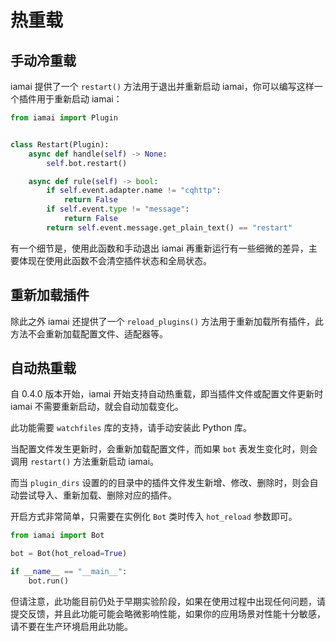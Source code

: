 # 热重载

## 手动冷重载

iamai 提供了一个 `restart()` 方法用于退出并重新启动 iamai，你可以编写这样一个插件用于重新启动 iamai：

```python filename="plugins/restart.py" showLineNumbers /self.bot.restart()/
from iamai import Plugin


class Restart(Plugin):
    async def handle(self) -> None:
        self.bot.restart()

    async def rule(self) -> bool:
        if self.event.adapter.name != "cqhttp":
            return False
        if self.event.type != "message":
            return False
        return self.event.message.get_plain_text() == "restart"

```

有一个细节是，使用此函数和手动退出 iamai 再重新运行有一些细微的差异，主要体现在使用此函数不会清空插件状态和全局状态。

## 重新加载插件

除此之外 iamai 还提供了一个 `reload_plugins()` 方法用于重新加载所有插件，此方法不会重新加载配置文件、适配器等。

## 自动热重载

自 0.4.0 版本开始，iamai 开始支持自动热重载，即当插件文件或配置文件更新时 iamai 不需要重新启动，就会自动加载变化。

此功能需要 `watchfiles` 库的支持，请手动安装此 Python 库。

当配置文件发生更新时，会重新加载配置文件，而如果 `bot` 表发生变化时，则会调用 `restart()` 方法重新启动 iamai。

而当 `plugin_dirs` 设置的的目录中的插件文件发生新增、修改、删除时，则会自动尝试导入、重新加载、删除对应的插件。

开启方式非常简单，只需要在实例化 `Bot` 类时传入 `hot_reload` 参数即可。

```python filename="plugins/hot_reload.py" showLineNumbers {3}
from iamai import Bot

bot = Bot(hot_reload=True)

if __name__ == "__main__":
    bot.run()

```

但请注意，此功能目前仍处于早期实验阶段，如果在使用过程中出现任何问题，请提交反馈，并且此功能可能会略微影响性能，如果你的应用场景对性能十分敏感，请不要在生产环境启用此功能。

